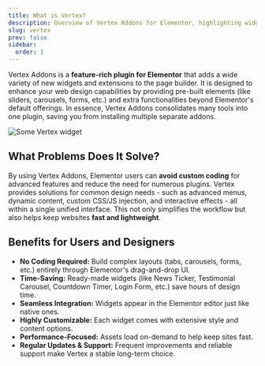 ```yaml
---
title: What is Vertex?
description: Overview of Vertex Addons for Elementor, highlighting widgets and extensions that streamline web design without custom code.
slug: vertex
prev: false
sidebar:
  order: 1
---
```


Vertex Addons is a **feature-rich plugin for Elementor** that adds a wide variety of new widgets and extensions to the page builder. It is designed to enhance your web design capabilities by providing pre-built elements (like sliders, carousels, forms, etc.) and extra functionalities beyond Elementor's default offerings. In essence, Vertex Addons consolidates many tools into one plugin, saving you from installing multiple separate addons.

![Some Vertex widget](https://cdn.webilia.com/u/d/2025/08/vertex-widgets.png)

## What Problems Does It Solve? 
By using Vertex Addons, Elementor users can **avoid custom coding** for advanced features and reduce the need for numerous plugins. Vertex provides solutions for common design needs - such as advanced menus, dynamic content, custom CSS/JS injection, and interactive effects - all within a single unified interface. This not only simplifies the workflow but also helps keep websites **fast and lightweight**.

## Benefits for Users and Designers
- **No Coding Required:** Build complex layouts (tabs, carousels, forms, etc.) entirely through Elementor's drag-and-drop UI.  
- **Time-Saving:** Ready-made widgets (like News Ticker, Testimonial Carousel, Countdown Timer, Login Form, etc.) save hours of design time.  
- **Seamless Integration:** Widgets appear in the Elementor editor just like native ones.  
- **Highly Customizable:** Each widget comes with extensive style and content options.  
- **Performance-Focused:** Assets load on-demand to help keep sites fast.  
- **Regular Updates & Support:** Frequent improvements and reliable support make Vertex a stable long-term choice.  
